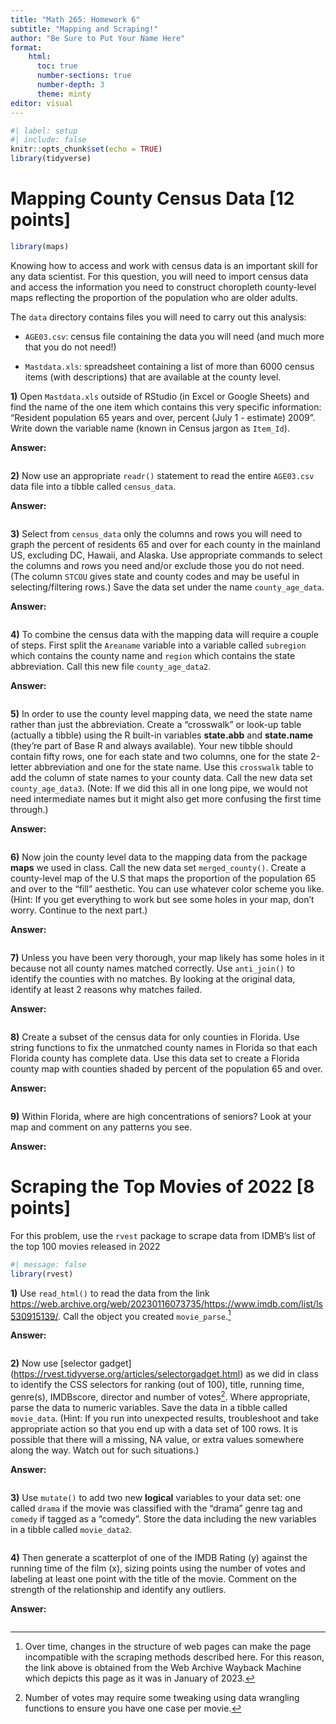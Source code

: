 ```yaml
---
title: "Math 265: Homework 6"
subtitle: "Mapping and Scraping!"
author: "Be Sure to Put Your Name Here"  
format: 
    html: 
      toc: true
      number-sections: true
      number-depth: 3
      theme: minty
editor: visual
---
```


```r
#| label: setup
#| include: false
knitr::opts_chunk$set(echo = TRUE)
library(tidyverse)
```

# Mapping County Census Data \[12 points\]

```r
library(maps)
```

Knowing how to access and work with census data is an important skill for any data scientist. For this question, you will need to import census data and access the information you need to construct choropleth county-level maps reflecting the proportion of the population who are older adults.

The `data` directory contains files you will need to carry out this analysis:

-   `AGE03.csv`: census file containing the data you will need (and much more that you do not need!)

-   `Mastdata.xls`: spreadsheet containing a list of more than 6000 census items (with descriptions) that are available at the county level.

**1)** Open `Mastdata.xls` outside of RStudio (in Excel or Google Sheets) and find the name of the one item which contains this very specific information: "Resident population 65 years and over, percent (July 1 - estimate) 2009". Write down the variable name (known in Census jargon as `Item_Id`).

**Answer:**

```r

```

**2)** Now use an appropriate `readr()` statement to read the entire `AGE03.csv` data file into a tibble called `census_data`.

**Answer:**

```r

```

**3)** Select from `census_data` only the columns and rows you will need to graph the percent of residents 65 and over for each county in the mainland US, excluding DC, Hawaii, and Alaska. Use appropriate commands to select the columns and rows you need and/or exclude those you do not need. (The column `STCOU` gives state and county codes and may be useful in selecting/filtering rows.) Save the data set under the name `county_age_data`.

**Answer:**

```r

```

**4)** To combine the census data with the mapping data will require a couple of steps. First split the `Areaname` variable into a variable called `subregion` which contains the county name and `region` which contains the state abbreviation. Call this new file `county_age_data2`.

**Answer:**

```r

```

**5)** In order to use the county level mapping data, we need the state name rather than just the abbreviation. Create a "crosswalk" or look-up table (actually a tibble) using the R built-in variables **state.abb** and **state.name** (they're part of Base R and always available). Your new tibble should contain fifty rows, one for each state and two columns, one for the state 2-letter abbreviation and one for the state name. Use this `crosswalk` table to add the column of state names to your county data. Call the new data set `county_age_data3`. (Note: If we did this all in one long pipe, we would not need intermediate names but it might also get more confusing the first time through.)

**Answer:**

```r

```

**6)** Now join the county level data to the mapping data from the package **maps** we used in class. Call the new data set `merged_county()`. Create a county-level map of the U.S that maps the proportion of the population 65 and over to the "fill" aesthetic. You can use whatever color scheme you like. (Hint: If you get everything to work but see some holes in your map, don't worry. Continue to the next part.)

**Answer:**

```r

```

**7)** Unless you have been very thorough, your map likely has some holes in it because not all county names matched correctly. Use `anti_join()` to identify the counties with no matches. By looking at the original data, identify at least 2 reasons why matches failed.

**Answer:**

```r

```

**8)** Create a subset of the census data for only counties in Florida. Use string functions to fix the unmatched county names in Florida so that each Florida county has complete data. Use this data set to create a Florida county map with counties shaded by percent of the population 65 and over.

**Answer:**

```r

```

**9)** Within Florida, where are high concentrations of seniors? Look at your map and comment on any patterns you see.

**Answer:**

# Scraping the Top Movies of 2022 \[8 points\]

For this problem, use the `rvest` package to scrape data from IDMB's list of the top 100 movies released in 2022

```r
#| message: false
library(rvest)
```

**1)** Use `read_html()` to read the data from the link <https://web.archive.org/web/20230116073735/https://www.imdb.com/list/ls530915139/>. Call the object you created `movie_parse`.[^1]

[^1]: Over time, changes in the structure of web pages can make the page incompatible with the scraping methods described here. For this reason, the link above is obtained from the Web Archive Wayback Machine which depicts this page as it was in January of 2023.

**Answer:**

```r

```

**2)** Now use \[selector gadget\](<https://rvest.tidyverse.org/articles/selectorgadget.html>) as we did in class to identify the CSS selectors for ranking (out of 100), title, running time, genre(s), IMDBscore, director and number of votes[^2]. Where appropriate, parse the data to numeric variables. Save the data in a tibble called `movie_data`. (Hint: If you run into unexpected results, troubleshoot and take appropriate action so that you end up with a data set of 100 rows. It is possible that there will a missing, NA value, or extra values somewhere along the way. Watch out for such situations.)

[^2]: Number of votes may require some tweaking using data wrangling functions to ensure you have one case per movie.

**Answer:**

```r

```

**3)** Use `mutate()` to add two new **logical** variables to your data set: one called `drama` if the movie was classified with the "drama" genre tag and `comedy` if tagged as a "comedy". Store the data including the new variables in a tibble called `movie_data2`.

```r

```

**4)** Then generate a scatterplot of one of the IMDB Rating (y) against the running time of the film (x), sizing points using the number of votes and labeling at least one point with the title of the movie. Comment on the strength of the relationship and identify any outliers.

**Answer:**

```r

```
